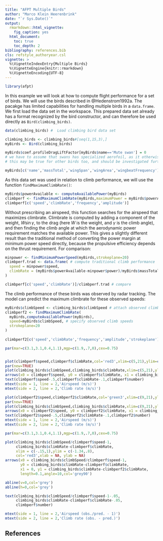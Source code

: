 ```yaml
---
title: "AFPT Multiple Birds"
author: "Marco Klein Heerenbrink"
date: "`r Sys.Date()`"
output: 
  rmarkdown::html_vignette:
    fig_caption: yes
  html_document:
    toc: true
    toc_depth: 2
bibliography: references.bib
cls: refstyle_authoryear.csl
vignette: >
  %\VignetteIndexEntry{Multiple Birds}
  %\VignetteEngine{knitr::rmarkdown}
  %\VignetteEncoding{UTF-8}
---
```


```r
library(afpt)
```

In this example we will look at how to compute flight performance for a set of birds. We will use the birds described in @Hedenstrom1992a. The pacakge has limited capabilities for handling multiple birds in a `data.frame`. 
We first load the data set in the workspace. This prepared data set already has a format recognized by the bird constructor, and can therefore be used directly as `Bird(climbing_birds)`.

```r
data(climbing_birds) #  Load climbing bird data set

climbing_birds <- climbing_birds#[seq(1,15,3),]
myBirds <- Bird(climbing_birds)

myBirds$coef.profileDragLiftFactor[myBirds$name=='Mute swan'] = 0 
# we have to assume that swans has specialized aerofoil, as it otherwise won't be able to fly
# this may be true for other birds too, and should be investigated further...

myBirds[c('name','massTotal','wingSpan','wingArea','wingbeatFrequency')]
```

As this data set was used in relation to climb performance, we will use the function `findMaximumClimbRate()`: 
```r
myBirds$powerAvailable <- computeAvailablePower(myBirds)
climbperf <- findMaximumClimbRate(myBirds,maximumPower = myBirds$powerAvailable,strokeplane=20)
climbperf[c('speed','climbRate','frequency','amplitude')]
```
Without prescribing an airspeed, this function searches for the airspeed that maximizes climbrate. Climbrate is computed by adding a component of the weight, $W\sin\gamma$, to the drag (here $W$ is the weight, and $\gamma$ is the climb angle), and then finding the climb angle at which the aerodynamic power requirement matches the available power. This gives a slightly different result than the traditional method of converting the power margin at minimum power speed directly, because the propulsive efficiency depends on the thrust requirement. For comparison:
```r
minpower <- findMinimumPowerSpeed(myBirds,strokeplane=20)
climbperf.trad <- data.frame( # compute traditional climb performance
  speed = minpower$speed,
  climbRate = (myBirds$powerAvailable-minpower$power)/myBirds$massTotal/9.81
)

climbperf[c('speed','climbRate')]/climbperf.trad # compare

```


The climb performance of these birds was observed by radar tracking. The model can predict the maximum climbrate for these observed speeds:
```r
myBirds$climbSpeed <- climbing_birds$climbSpeed # attach observed climb speeds to the bird data
climbperf2 <- findMaximumClimbRate(
  myBirds,computeAvailablePower(myBirds),
  speed=myBirds$climbSpeed, # specify observed climb speeds
  strokeplane=20
)
                    
climbperf2[c('speed','climbRate','frequency','amplitude','strokeplane')]
```

```r

par(mar=c(3.1,3.1,0.4,1.1),mgp=c(1.9,.7,0),cex=0.75)


plot(climbperf$speed,climbperf$climbRate,col='red3',xlim=c(5,21),ylim=c(-.5,2.1),xlab = NA, ylab = NA)
par(new=TRUE)
plot(climbing_birds$climbSpeed,climbing_birds$climbRate,xlim=c(5,21),ylim=c(-.5,2.1),xlab=NA, ylab=NA, axes=FALSE)
arrows(x0 = climbperf$speed, y0 = climbperf$climbRate, x1 = climbing_birds$climbSpeed, y1 = climbing_birds$climbRate,length=0.15,angle=10,col='grey90')
text(climbperf$speed-.5,climbperf$climbRate-.1,climbperf$number)
mtext(side = 1, line = 2,'Airspeed (m/s)')
mtext(side = 2, line = 2,'Climb rate (m/s)')

plot(climbperf2$speed,climbperf2$climbRate,col='green3',xlim=c(9,21),ylim=c(-.1,1.8),xlab = NA, ylab = NA)
par(new=TRUE)
plot(climbing_birds$climbSpeed,climbing_birds$climbRate,xlim=c(9,21),ylim=c(-.1,1.8),xlab=NA, ylab=NA, axes=FALSE)
arrows(x0 = climbperf2$speed, y0 = climbperf2$climbRate, x1 = climbing_birds$climbSpeed, y1 = climbing_birds$climbRate,length=0.15,angle=10,col='grey90')
text(climbperf2$speed-.5,climbperf2$climbRate-.1,climbperf2$number)
mtext(side = 1, line = 2,'Airspeed (m/s)')
mtext(side = 2, line = 2,'Climb rate (m/s)')
```

```r
par(mar=c(3.1,3.1,0.4,1.1),mgp=c(1.9,.7,0),cex=0.75)

plot(climbing_birds$climbSpeed/climbperf$speed-1,
     climbing_birds$climbRate-climbperf$climbRate,
     xlim = c(-.15,1),ylim = c(-1.34,.8),
     col='red3',xlab = NA, ylab = NA)
arrows(x0 = climbing_birds$climbSpeed/climbperf$speed-1,
       y0 = climbing_birds$climbRate-climbperf$climbRate,
       x1 = 0, y1 = climbing_birds$climbRate-climbperf2$climbRate,
       length=0.1,angle=10,col='grey90')

abline(v=0,col='grey')
abline(h=0,col='grey')

text(climbing_birds$climbSpeed/climbperf$speed-1-.05,
     climbing_birds$climbRate-climbperf$climbRate-.05,
     climbperf$number)

mtext(side = 1, line = 2,'Airspeed (obs./pred. - 1)')
mtext(side = 2, line = 2,'Climb rate (obs. - pred.)')

```

## References


